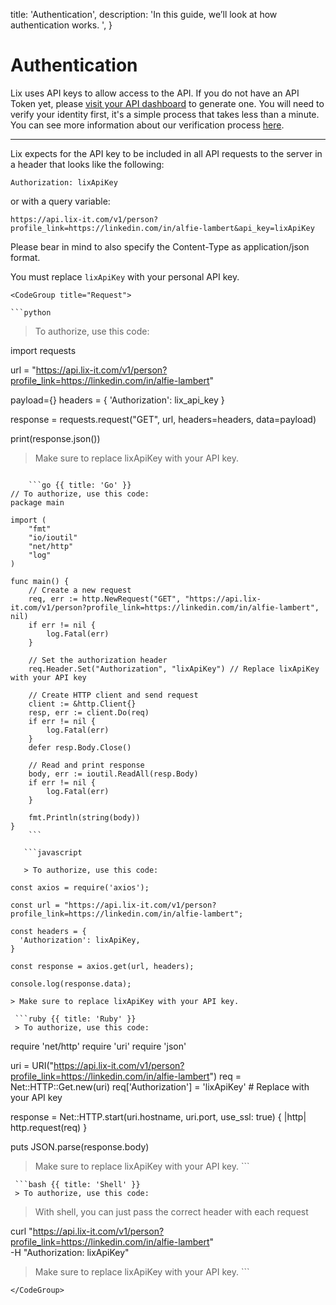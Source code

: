 
  title: 'Authentication',
  description:
    'In this guide, we’ll look at how authentication works. ',
}

<HeroPattern />

# Authentication

  Lix uses API keys to allow access to the API. If you do not have an API Token yet, please [visit your API dashboard](https://lix-it.com/home/api) to generate one. You will need to verify your identity first, it's a simple process that takes less than a minute. You can see more information about our verification process [here](https://help.lix-it.com/en/articles/8074514-how-to-verify-your-identity).


---

<Row>
  <Col>



Lix expects for the API key to be included in all API requests to the server in a header that looks like the following:


`Authorization: lixApiKey`

or with a query variable:

`https://api.lix-it.com/v1/person?profile_link=https://linkedin.com/in/alfie-lambert&api_key=lixApiKey`

Please bear in mind to also specify the Content-Type as application/json format.

<Note variant="info">
You must replace <code>lixApiKey</code> with your personal API key.
</Note>




  </Col>
  <Col sticky>

    <CodeGroup title="Request">

    ```python

> To authorize, use this code:

import requests

url = "https://api.lix-it.com/v1/person?profile_link=https://linkedin.com/in/alfie-lambert"

payload={}
headers = {
  'Authorization': lix_api_key
}

response = requests.request("GET", url, headers=headers, data=payload)

print(response.json())

> Make sure to replace lixApiKey with your API key.
```

    ```go {{ title: 'Go' }}
// To authorize, use this code:
package main

import (
    "fmt"
    "io/ioutil"
    "net/http"
    "log"
)

func main() {
    // Create a new request
    req, err := http.NewRequest("GET", "https://api.lix-it.com/v1/person?profile_link=https://linkedin.com/in/alfie-lambert", nil)
    if err != nil {
        log.Fatal(err)
    }

    // Set the authorization header
    req.Header.Set("Authorization", "lixApiKey") // Replace lixApiKey with your API key
    
    // Create HTTP client and send request
    client := &http.Client{}
    resp, err := client.Do(req)
    if err != nil {
        log.Fatal(err)
    }
    defer resp.Body.Close()

    // Read and print response
    body, err := ioutil.ReadAll(resp.Body)
    if err != nil {
        log.Fatal(err)
    }
    
    fmt.Println(string(body))
}
    ```

   ```javascript

   > To authorize, use this code:
   
const axios = require('axios');

const url = "https://api.lix-it.com/v1/person?profile_link=https://linkedin.com/in/alfie-lambert";

const headers = {
  'Authorization': lixApiKey,
}

const response = axios.get(url, headers);

console.log(response.data);

> Make sure to replace lixApiKey with your API key.
```

  
     ```ruby {{ title: 'Ruby' }}
     > To authorize, use this code:

require 'net/http'
require 'uri'
require 'json'

uri = URI("https://api.lix-it.com/v1/person?profile_link=https://linkedin.com/in/alfie-lambert")
req = Net::HTTP::Get.new(uri)
req['Authorization'] = 'lixApiKey' # Replace with your API key

response = Net::HTTP.start(uri.hostname, uri.port, use_ssl: true) { |http|
  http.request(req)
}

puts JSON.parse(response.body)

  > Make sure to replace lixApiKey with your API key.
    ```

     ```bash {{ title: 'Shell' }}
     > To authorize, use this code:

   > With shell, you can just pass the correct header with each request

curl "https://api.lix-it.com/v1/person?profile_link=https://linkedin.com/in/alfie-lambert" \
  -H "Authorization: lixApiKey"

  > Make sure to replace lixApiKey with your API key.
    ```

    </CodeGroup>

    

  </Col>
</Row>


